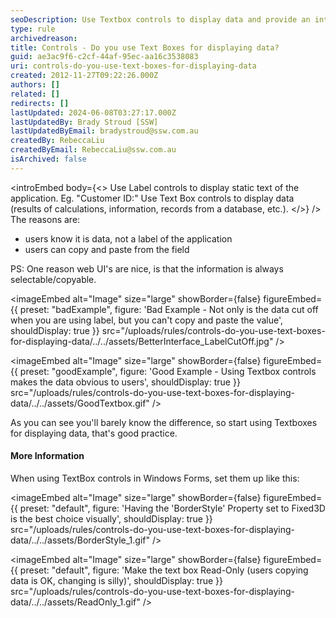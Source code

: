 ```yaml
---
seoDescription: Use Textbox controls to display data and provide an intuitive user experience by making information easily copyable and selectable.
type: rule
archivedreason:
title: Controls - Do you use Text Boxes for displaying data?
guid: ae3ac9f6-c2cf-44af-95ec-aa16c3538083
uri: controls-do-you-use-text-boxes-for-displaying-data
created: 2012-11-27T09:22:26.000Z
authors: []
related: []
redirects: []
lastUpdated: 2024-06-08T03:27:17.000Z
lastUpdatedBy: Brady Stroud [SSW]
lastUpdatedByEmail: bradystroud@ssw.com.au
createdBy: RebeccaLiu
createdByEmail: RebeccaLiu@ssw.com.au
isArchived: false
---
```


<introEmbed
  body={<>
Use Label controls to display static text of the application. Eg. "Customer ID:"
Use Text Box controls to display data (results of calculations, information, records from a database, etc.).
  </>}
/>
The reasons are:

- users know it is data, not a label of the application
- users can copy and paste from the field

PS: One reason web UI's are nice, is that the information is always selectable/copyable.

<imageEmbed
  alt="Image"
  size="large"
  showBorder={false}
  figureEmbed={{
    preset: "badExample",
    figure: 'Bad Example - Not only is the data cut off when you are using label, but you can\'t copy and paste the value',
    shouldDisplay: true
  }}
  src="/uploads/rules/controls-do-you-use-text-boxes-for-displaying-data/../../assets/BetterInterface_LabelCutOff.jpg"
/>

<imageEmbed
  alt="Image"
  size="large"
  showBorder={false}
  figureEmbed={{
    preset: "goodExample",
    figure: 'Good Example - Using Textbox controls makes the data obvious to users',
    shouldDisplay: true
  }}
  src="/uploads/rules/controls-do-you-use-text-boxes-for-displaying-data/../../assets/GoodTextbox.gif"
/>

As you can see you'll barely know the difference, so start using Textboxes for displaying data, that's good practice.

#### More Information

When using TextBox controls in Windows Forms, set them up like this:


<imageEmbed
  alt="Image"
  size="large"
  showBorder={false}
  figureEmbed={{
    preset: "default",
    figure: 'Having the \'BorderStyle\' Property set to Fixed3D is the best choice visually',
    shouldDisplay: true
  }}
  src="/uploads/rules/controls-do-you-use-text-boxes-for-displaying-data/../../assets/BorderStyle_1.gif"
/>


<imageEmbed
  alt="Image"
  size="large"
  showBorder={false}
  figureEmbed={{
    preset: "default",
    figure: 'Make the text box Read-Only (users copying data is OK, changing is silly)',
    shouldDisplay: true
  }}
  src="/uploads/rules/controls-do-you-use-text-boxes-for-displaying-data/../../assets/ReadOnly_1.gif"
/>
